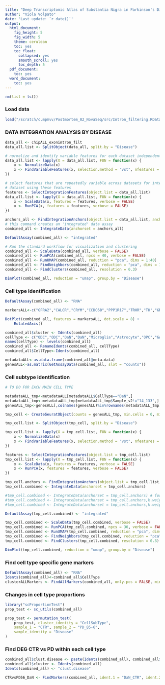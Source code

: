 ```yaml
---
title: "Deep Transcriptomic Atlas of Substantia Nigra in Parkinson's Disease"
author: "Viola Volpato"
date: 'Last update: `r date()`'
output:
  html_document:
    fig_height: 5
    fig_width: 5
    theme: cerulean
    toc: yes
    toc_float:
      collapsed: yes
      smooth_scroll: yes
      toc_depth: 5
  pdf_document:
    toc: yes
  word_document:
    toc: yes
---
```



```r
rm(list = ls())
```

### Load data

```r
load("/scratch/c.mpmvv/Postmortem_02_NovaSeq/src/Intron_filtering.RData")
```

### DATA INTEGRATION ANALYSIS BY DISEASE 

```r

data_all <- chipALL_exonintron_filt
data_all.list <- SplitObject(data_all, split.by = "Disease")

# normalize and identify variable features for each dataset independently
data_all.list <- lapply(X = data_all.list, FUN = function(x) {
    x <- NormalizeData(x)
    x <- FindVariableFeatures(x, selection.method = "vst", nfeatures = 2000)
})

# select features that are repeatedly variable across datasets for integration run PCA on each
# dataset using these features
features <- SelectIntegrationFeatures(object.list = data_all.list)
data_all.list <- lapply(X = data_all.list, FUN = function(x) {
    x <- ScaleData(x, features = features, verbose = FALSE)
    x <- RunPCA(x, features = features, verbose = FALSE)
})

anchors_all <- FindIntegrationAnchors(object.list = data_all.list, anchor.features = features, reduction = "rpca", k.anchor=20)
# this command creates an 'integrated' data assay
combined_all <- IntegrateData(anchorset = anchors_all)

DefaultAssay(combined_all) <- "integrated"

# Run the standard workflow for visualization and clustering
combined_all <- ScaleData(combined_all, verbose = FALSE)
combined_all <- RunPCA(combined_all, npcs = 40, verbose = FALSE)
combined_all <- RunUMAP(combined_all, reduction = "pca", dims = 1:40)
combined_all <- FindNeighbors(combined_all, reduction = "pca", dims = 1:40)
combined_all <- FindClusters(combined_all, resolution = 0.3)

DimPlot(combined_all, reduction = "umap", group.by = "Disease")
``` 

### Cell type identification

```r

DefaultAssay(combined_all) <- "RNA"

markersALL<-c("GFRA2","CALCR","CRYM","CCDC68","PPP1R17","TRHR","TH","GRIN2C","SLC18A2","DCX","LMX1A","GAD2","GAD1","NTSR1","SLC6A3","KCNJ6","PITX3","CHRNA4","LMX1B","GRIK3","ALDH1A1","AQP4","GFAP","VCAN","MOBP","MOG","CSF1R","CD8A","PTPRC","CLDN5","PTH1R")

DotPlot(combined_all, features = markersALL, dot.scale = 8) +
    RotatedAxis()

combined_all$cluster <- Idents(combined_all)
cellType <- c("ODC","ODC","DaN","DaN","Microglia","Astrocyte","OPC","GABA","DaN","DaN","DaN","Tcell")
names(cellType) <- levels(combined_all)
combined_all <- RenameIdents(combined_all, cellType)
combined_all$CellType<-Idents(combined_all)

metadataALL<-as.data.frame(combined_all@meta.data)
genesALL<-as.matrix(GetAssayData(combined_all, slot = "counts"))

```

### Cell subtype identification

```r

# TO DO FOR EACH MAIN CELL TYPE

metadataALL_tmp<-metadataALL[metadataALL$CellType=="DaN",]
metadataALL_tmp<-metadataALL_tmp[metadataALL_tmp$Sample_v2!="14_133",] #outlier sample!
genesALL_tmp<-genesALL[,colnames(genesALL)%in%rownames(metadataALL_tmp)]

tmp_cell <- CreateSeuratObject(counts = genesALL_tmp, min.cells = 0, min.features = 0,meta.data= metadataALL_tmp)

tmp_cell.list <- SplitObject(tmp_cell, split.by = "Disease")

tmp_cell.list <- lapply(X = tmp_cell.list, FUN = function(x) {
    x <- NormalizeData(x)
    x <- FindVariableFeatures(x, selection.method = "vst", nfeatures = 2000)
})

features <- SelectIntegrationFeatures(object.list = tmp_cell.list)
tmp_cell.list <- lapply(X = tmp_cell.list, FUN = function(x) {
    x <- ScaleData(x, features = features, verbose = FALSE)
    x <- RunPCA(x, features = features, verbose = FALSE)
})

tmp_cell.anchors <- FindIntegrationAnchors(object.list = tmp_cell.list, anchor.features = features, reduction = "rpca", k.anchor=20)
tmp_cell.combined <- IntegrateData(anchorset = tmp_cell.anchors) 

#tmp_cell.combined <- IntegrateData(anchorset = tmp_cell.anchors) # for odc
#tmp_cell.combined <- IntegrateData(anchorset = tmp_cell.anchors,k.weight=80) # for microglia
#tmp_cell.combined <- IntegrateData(anchorset = tmp_cell.anchors,k.weight=120) # for astro

DefaultAssay(tmp_cell.combined) <- "integrated"

tmp_cell.combined <- ScaleData(tmp_cell.combined, verbose = FALSE)
tmp_cell.combined <- RunPCA(tmp_cell.combined, npcs = 30, verbose = FALSE)
tmp_cell.combined <- RunUMAP(tmp_cell.combined, reduction = "pca", dims = 1:30)
tmp_cell.combined <- FindNeighbors(tmp_cell.combined, reduction = "pca", dims = 1:30)
tmp_cell.combined <- FindClusters(tmp_cell.combined, resolution = 0.3)

DimPlot(tmp_cell.combined, reduction = "umap", group.by = "Disease")

```


### Find cell type specific gene markers

```r

DefaultAssay(combined_all) <- "RNA"
Idents(combined_all)<-combined_all$CellType
clusterALLMarkers <- FindAllMarkers(combined_all, only.pos = FALSE, min.pct = 0.1, thresh.use = 0.2)

```

### Changes in cell type proportions

```r

library("scProportionTest")
prop_test <- sc_utils(combined_all)

prop_test <- permutation_test(
	prop_test, cluster_identity = "CellSubType",
	sample_1 = "CTR", sample_2 = "PD_B5-6",
	sample_identity = "Disease"
)
```

### Find DEG CTR vs PD within each cell type

```r
combined_all$clust.disease <- paste(Idents(combined_all), combined_all$Disease, sep = "_")
combined_all$cluster <- Idents(combined_all)
Idents(combined_all) <- "clust.disease"

CTRvsPD56_DaN <- FindMarkers(combined_all, ident.1 = "DaN_CTR", ident.2 = "DaN_PD_B5-6", verbose = FALSE)

```


